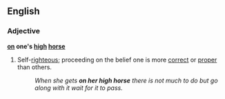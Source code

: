 ==English==
===Adjective===
'''[[on]] one's [[high]] [[horse]]'''
#{{idiom}} Self-[[righteous]]; proceeding on the belief one is more [[correct]] or [[proper]] than others.
#:''When she gets '''on her high horse''' there is not much to do but go along with it wait for it to pass.''